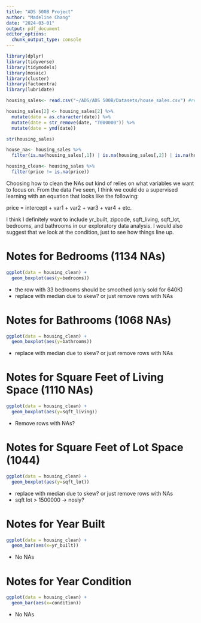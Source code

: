 ```yaml
---
title: "ADS 500B Project"
author: "Madeline Chang"
date: "2024-03-01"
output: pdf_document
editor_options: 
  chunk_output_type: console
---
```



```r
library(dplyr)
library(tidyverse)
library(tidymodels)
library(mosaic)
library(cluster)  
library(factoextra)
library(lubridate)
```

```r
housing_sales<- read.csv("~/ADS/ADS 500B/Datasets/house_sales.csv") #reading in data
```

```r
housing_sales[2] <- housing_sales[2] %>%
  mutate(date = as.character(date)) %>%
  mutate(date = str_remove(date, "T000000")) %>%
  mutate(date = ymd(date))

str(housing_sales)
```

```r
house_na<- housing_sales %>%
  filter(is.na(housing_sales[,1]) | is.na(housing_sales[,2]) | is.na(housing_sales[,3]) | is.na(housing_sales[,4]) | is.na(housing_sales[,5]) | is.na(housing_sales[,6]) | is.na(housing_sales[,7]) | is.na(housing_sales[,8]) | is.na(housing_sales[,9]) | is.na(housing_sales[,10])| is.na(housing_sales[,11]) | is.na(housing_sales[,12]) | is.na(housing_sales[,13]) | is.na(housing_sales[,14]) | is.na(housing_sales[,15]) | is.na(housing_sales[,16]) | is.na(housing_sales[,17]) | is.na(housing_sales[,18]) | is.na(housing_sales[,19]) | is.na(housing_sales[,20]) | is.na(housing_sales[,21]))
```

```r
housing_clean<- housing_sales %>%
  filter(price != is.na(price))
```

Choosing how to clean the NAs out kind of relies on what variables we want to focus on. From the data I've seen, I think we could do a supervised learning with an equation that looks like the following:

price = intercept + var1 + var2 + var3 + var4 + etc.

I think I definitely want to include yr_built, zipcode, sqft_living, sqft_lot, bedrooms, and bathrooms in our exploratory data analysis. I would also suggest that we look at the condition, just to see how things line up.

# Notes for Bedrooms (1134 NAs)

```r
ggplot(data = housing_clean) +
  geom_boxplot(aes(y=bedrooms))
```

- the row with 33 bedrooms should be smoothed (only sold for 640K)
- replace with median due to skew? or just remove rows with NAs


# Notes for Bathrooms (1068 NAs)

```r
ggplot(data = housing_clean) +
  geom_boxplot(aes(y=bathrooms))
```

- replace with median due to skew? or just remove rows with NAs


# Notes for Square Feet of Living Space (1110 NAs)

```r
ggplot(data = housing_clean) +
  geom_boxplot(aes(y=sqft_living))
```

- Remove rows with NAs?

# Notes for Square Feet of Lot Space (1044)

```r
ggplot(data = housing_clean) +
  geom_boxplot(aes(y=sqft_lot))
```

- replace with median due to skew? or just remove rows with NAs
- sqft lot > 1500000 -> nosiy?

# Notes for Year Built

```r
ggplot(data = housing_clean) +
  geom_bar(aes(x=yr_built))
```

- No NAs

# Notes for Year Condition

```r
ggplot(data = housing_clean) +
  geom_bar(aes(x=condition))
```

- No NAs
